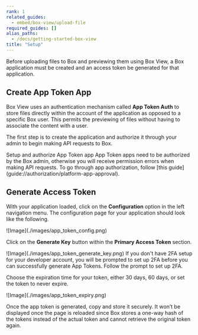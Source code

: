 ```yaml
---
rank: 1
related_guides:
  - embed/box-view/upload-file
required_guides: []
alias_paths:
  - /docs/getting-started-box-view
title: "Setup"
---
```

Before uploading files to Box and previewing them using Box View, a Box
application must be created and an access token be generated for that
application.

## Create App Token App

Box View uses an authentication mechanism called **App Token Auth** to store
files directly within the account of the application as opposed to a specific
Box user. This permits the previewing of files without having to associate the
content with a user.

The first step is to create the application and authorize it through your admin
to begin making API requests to Box.

<CTA to='guide://authentication/app-token/app-token-setup'>
  Setup and authorize App Token app
</CTA>

<Message type='warning'>
  App Token apps need to be authorized by the Box admin, otherwise you will
  receive permission errors when making API requests. To go through app
  authorization, follow [this guide](guide://authorization/platform-app-approval).
</Message>

## Generate Access Token

With your application loaded, click on the **Configuration** option in the left
navigation menu. The configuration page for your application should look like
the following.

<ImageFrame border>
  ![Image](./images/app_token_config.png)
</ImageFrame>

Click on the **Generate Key** button within the **Primary Access Token**
section.

<ImageFrame border>
  ![Image](./images/app_token_generate_key.png)
</ImageFrame>

<Message type='notice'>
  If you don't have 2FA setup for your developer account, you will be prompted
  to set up 2FA before you can successfully generate App Tokens. Follow the
  prompt to set up 2FA.
</Message>

Choose the expiration time for your token, either 30 days, 60 days, or set the
token to never expire.

<ImageFrame border width='600' shadow center>
  ![Image](./images/app_token_expiry.png)
</ImageFrame>

Once the app token is generated, copy and store it securely. It won’t be
displayed once the page is reloaded since Box stores a one-way hash of the
tokens instead of the actual token and cannot retrieve the original token again.
